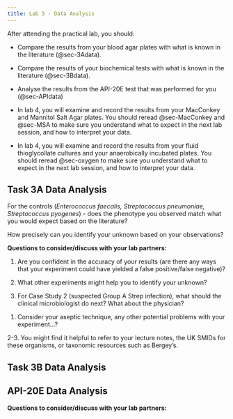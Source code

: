 ```yaml
---
title: Lab 3 - Data Analysis
---
```


::: {.todo title="Lab 3 - Data Analysis Tasks"}

After attending the practical lab, you should:

* Compare the results from your blood agar plates with what is known in the literature (@sec-3Adata).

* Compare the results of your biochemical tests with what is known in the literature (@sec-3Bdata).

* Analyse the results from the API-20E test that was performed for you (@sec-APIdata)

* In lab 4, you will examine and record the results from your MacConkey and Mannitol Salt Agar plates. You should reread @sec-MacConkey and @sec-MSA to make sure you understand what to expect in the next lab session, and how to interpret your data.

* In lab 4, you will examine and record the results from your fluid thioglycollate cultures and your anaerobically incubated plates. You should reread @sec-oxygen to make sure you understand what to expect in the next lab session, and how to interpret your data.

:::

## Task 3A Data Analysis {#sec-3Adata}

For the controls (<i>Enterococcus faecalis, Streptococcus pneumoniae, Streptococcus pyogenes</i>) - does the phenotype you observed match what you would expect based on the literature?

How precisely can you identify your unknown based on your observations? 

::: {#discussion-streak .discussion title="Interpreting the results from your blood agar plates"}

**Questions to consider/discuss with your lab partners:**

1. Are you confident in the accuracy of your results (are there any ways that your experiment could have yielded a false positive/false negative)?

2. What other experiments might help you to identify your unknown?

3. For Case Study 2 (suspected Group A Strep infection), what should the clinical microbiologist do next? What about the physician?

:::

::: {.discussion-hints title="Hints - interpreting the blood agar results" collapse="true"}

1. Consider your aseptic technique, any other potential problems with your experiment...?

2-3. You might find it helpful to refer to your lecture notes, the UK SMIDs for these organisms, or taxonomic resources such as Bergey's.

:::

## Task 3B Data Analysis {#sec-3Bdata}

## API-20E Data Analysis {#sec-APIdata}


::: {#discussion-enterobacteria .discussion title="Discussion questions - identification of enterobacteria?"}

**Questions to consider/discuss with your lab partners:**


:::

::: {.discussion-hints title="Hints - identification of enterobacteria" collapse="true"}
:::